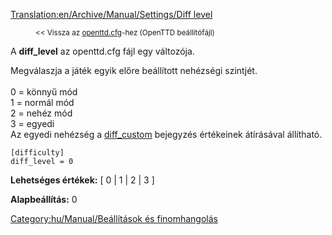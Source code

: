 [[Translation:en/Archive/Manual/Settings/Diff level]]

:<small> << Vissza az [[hu/Archive/Manual/Settings/Openttd.cfg|openttd.cfg]]-hez (OpenTTD beállítófájl)</small>

{{hu/Archive/Manual/Settings/Történelmi|A '''diff_level''' változó utoljára az OpenTTD 1.2.3-ban volt használatos.}}

A '''diff_level''' az openttd.cfg fájl egy változója.


Megválaszja a játék egyik előre beállított nehézségi szintjét.<br><br>
0 = könnyű mód<br>
1 = normál mód<br>
2 = nehéz mód<br>
3 = egyedi<br>
Az egyedi nehézség a [[hu/Diff custom|diff_custom]] bejegyzés értékeinek átírásával állítható.

<pre>
[difficulty]
diff_level = 0
</pre>

'''Lehetséges értékek:''' [ 0 | 1 | 2 | 3 ]

'''Alapbeállítás:''' 0


[[Category:hu/Manual/Beállítások és finomhangolás]]